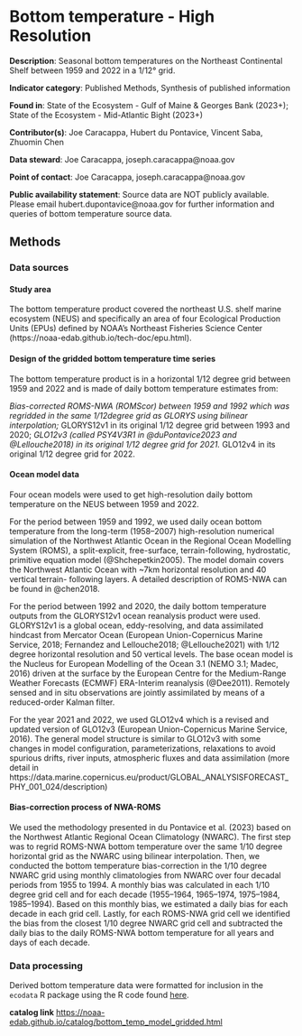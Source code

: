# Bottom temperature - High Resolution {#bottom_temp_model_gridded}

**Description**: Seasonal bottom temperatures on the Northeast Continental Shelf between 1959 and 2022 in a 1/12° grid. 

**Indicator category**: Published Methods, Synthesis of published information

**Found in**: State of the Ecosystem - Gulf of Maine & Georges Bank (2023+); State of the Ecosystem - Mid-Atlantic Bight (2023+)

**Contributor(s)**: Joe Caracappa, Hubert du Pontavice, Vincent Saba, Zhuomin Chen

**Data steward**: Joe Caracappa, joseph.caracappa@noaa.gov

**Point of contact**: Joe Caracappa, joseph.caracappa@noaa.gov

**Public availability statement**: Source data are NOT publicly available. Please email hubert.dupontavice@noaa.gov for further information and queries of bottom temperature source data.

## Methods

### Data sources

#### Study area

The bottom temperature product covered the northeast U.S. shelf marine ecosystem (NEUS) and specifically an area of four Ecological Production Units (EPUs) defined by NOAA's Northeast Fisheries Science Center (https://noaa-edab.github.io/tech-doc/epu.html).

#### Design of the gridded bottom temperature time series

The bottom temperature product is in a horizontal 1/12 degree grid between 1959 and 2022 and is made of daily bottom temperature estimates from:

*Bias-corrected ROMS-NWA (ROMScor) between 1959 and 1992 which was regridded
in the same 1/12degree grid as GLORYS using bilinear interpolation;
*GLORYS12v1 in its original 1/12 degree grid between 1993 and 2020;
*GLO12v3 (called PSY4V3R1 in @duPontavice2023 and @Lellouche2018) in its original 1/12 degree grid for 2021.
*GLO12v4 in its original 1/12 degree grid for 2022.

#### Ocean model data

Four ocean models were used to get high-resolution daily bottom temperature on the NEUS between 1959 and 2022.

For the period between 1959 and 1992, we used daily ocean bottom temperature from the long-term (1958–2007) high-resolution numerical simulation of the Northwest Atlantic Ocean in the Regional Ocean Modelling System (ROMS), a split-explicit, free-surface, terrain-following, hydrostatic, primitive equation model (@Shchepetkin2005). The model domain covers the Northwest Atlantic Ocean with ~7km horizontal resolution and 40 vertical terrain- following layers. A detailed description of ROMS-NWA can be found in @chen2018.

For the period between 1992 and 2020, the daily bottom temperature outputs from the GLORYS12v1 ocean reanalysis product were used. GLORYS12v1 is a global ocean, eddy-resolving, and data assimilated hindcast from Mercator Ocean (European Union-Copernicus Marine Service, 2018; Fernandez and Lellouche2018; @Lellouche2021) with 1/12 degree horizontal resolution and 50 vertical levels. The base ocean model is the Nucleus for European Modelling of the Ocean 3.1 (NEMO 3.1; Madec, 2016) driven at the surface by the European Centre for the Medium-Range Weather Forecasts (ECMWF) ERA-Interim reanalysis (@Dee2011). Remotely sensed and in situ observations are jointly assimilated by means of a reduced-order Kalman filter.

For the year 2021 and 2022, we used GLO12v4 which is a revised and updated version of GLO12v3 (European Union-Copernicus Marine Service, 2016). The general model structure is similar to GLO12v3 with some changes in model configuration, parameterizations, relaxations to avoid spurious drifts, river inputs, atmospheric fluxes and data assimilation (more detail in https://data.marine.copernicus.eu/product/GLOBAL_ANALYSISFORECAST_PHY_001_024/description)

#### Bias-correction process of NWA-ROMS

We used the methodology presented in du Pontavice et al. (2023) based on the Northwest Atlantic Regional Ocean Climatology (NWARC). The first step was to regrid ROMS-NWA bottom temperature over the same 1/10 degree horizontal grid as the NWARC using bilinear interpolation. Then, we conducted the bottom temperature bias-correction in the 1/10 degree NWARC grid using monthly climatologies from NWARC over four decadal periods from 1955 to 1994. A monthly bias was calculated in each 1/10 degree grid cell and for each decade (1955–1964, 1965–1974, 1975–1984, 1985–1994). Based on this monthly bias, we estimated a daily bias for each decade in each grid cell. Lastly, for each ROMS-NWA grid cell we identified the bias from the closest 1/10 degree NWARC grid cell and subtracted the daily bias to the daily ROMS-NWA bottom temperature for all years and days of each decade.

### Data processing

Derived bottom temperature data were formatted for inclusion in the `ecodata` R package using the R code found [here](https://github.com/NOAA-EDAB/ecodata/blob/master/data-raw/get_bottom_temp_comp.R).

**catalog link**
<https://noaa-edab.github.io/catalog/bottom_temp_model_gridded.html>
